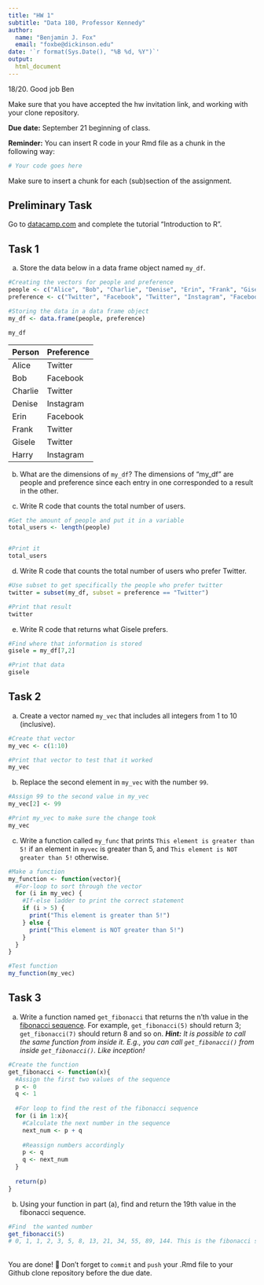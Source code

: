 ```yaml
---
title: "HW 1"
subtitle: "Data 180, Professor Kennedy"
author: 
  name: "Benjamin J. Fox"
  email: "foxbe@dickinson.edu"
date: '`r format(Sys.Date(), "%B %d, %Y")`'
output: 
  html_document
---
```


18/20. Good job Ben

Make sure that you have accepted the hw invitation link, and working with your clone repository.

**Due date:** September 21 beginning of class.

**Reminder:** You can insert R code in your Rmd file as a chunk in the following way:
```r
# Your code goes here
```
Make sure to insert a chunk for each (sub)section of the assignment.

## Preliminary Task
Go to [datacamp.com](https://datacamp.com) and complete the tutorial "Introduction to R".


## Task 1
a) Store the data below in a data frame object named `my_df`.
```r
#Creating the vectors for people and preference
people <- c("Alice", "Bob", "Charlie", "Denise", "Erin", "Frank", "Gisele", "Harry")
preference <- c("Twitter", "Facebook", "Twitter", "Instagram", "Facebook", "Twitter", "Twitter", "Instagram")

#Storing the data in a data frame object
my_df <- data.frame(people, preference)

my_df
```

|Person | Preference|
|:------|:----------|
|Alice | Twitter |
| Bob | Facebook |
| Charlie | Twitter |
| Denise | Instagram |
| Erin | Facebook |
| Frank | Twitter |
| Gisele | Twitter |
| Harry | Instagram |

b) What are the dimensions of `my_df`?
The dimensions of "my_df" are people and preference since each entry in one corresponded to a result in the other.

c) Write R code that counts the total number of users.
```r
#Get the amount of people and put it in a variable
total_users <- length(people)


#Print it
total_users
```
d) Write R code that counts the total number of users who prefer Twitter.
```r
#Use subset to get specifically the people who prefer twitter
twitter = subset(my_df, subset = preference == "Twitter")

#Print that result
twitter
```
e) Write R code that returns what Gisele prefers.
```r
#Find where that information is stored
gisele = my_df[7,2]

#Print that data
gisele
```

## Task 2
a) Create a vector named `my_vec` that includes all integers from 1 to 10 (inclusive).
```r
#Create that vector
my_vec <- c(1:10)

#Print that vector to test that it worked
my_vec
```
b) Replace the second element in `my_vec` with the number `99`.
```r
#Assign 99 to the second value in my_vec
my_vec[2] <- 99

#Print my_vec to make sure the change took
my_vec
```

c) Write a function called `my_func` that prints `This element is greater than 5!` if an element in `myvec` is greater than 5, and `This element is NOT greater than 5!` otherwise.
```r
#Make a function
my_function <- function(vector){
  #For-loop to sort through the vector
  for (i in my_vec) {
    #If-else ladder to print the correct statement
    if (i > 5) {
      print("This element is greater than 5!")
    } else {
      print("This element is NOT greater than 5!")
    }
  }
}

#Test function
my_function(my_vec)
```

## Task 3
a. Write a function named `get_fibonacci` that returns the n'th value in the [fibonacci sequence](https://www.mathsisfun.com/numbers/fibonacci-sequence.html). For example, `get_fibonacci(5)` should return 3; `get_fibonacci(7)` should return 8 and so on. ***Hint:** It is possible to call the same function from inside it. E.g., you can call `get_fibonacci()` from inside `get_fibonacci()`. Like inception!*
```r
#Create the function
get_fibonacci <- function(x){
  #Assign the first two values of the sequence
  p <- 0
  q <- 1
  
  #For loop to find the rest of the fibonacci sequence
  for (i in 1:x){
    #Calculate the next number in the sequence
    next_num <- p + q
    
    #Reassign numbers accordingly
    p <- q
    q <- next_num
  }
  
  return(p)
}
```

b. Using your function in part (a), find and return the 19th value in the fibonacci sequence.
```r
#Find  the wanted number
get_fibonacci(5)
# 0, 1, 1, 2, 3, 5, 8, 13, 21, 34, 55, 89, 144. This is the fibonacci sequence. get_fibonacci(5)should return 3. 

```

<br>
You are done! 🏁 Don't forget to `commit` and `push` your .Rmd file to your Github clone repository before the due date.
<br>

